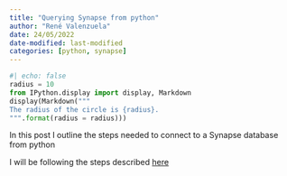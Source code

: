 ```yaml
---
title: "Querying Synapse from python"
author: "René Valenzuela"
date: 24/05/2022
date-modified: last-modified
categories: [python, synapse]
---
```


```python
#| echo: false
radius = 10
from IPython.display import display, Markdown
display(Markdown("""
The radius of the circle is {radius}.
""".format(radius = radius)))
```

In this post I outline the steps needed to connect to a Synapse database from python

I will be following the steps described [here](https://learn.microsoft.com/en-us/azure/azure-sql/database/connect-query-python?view=azuresql)

